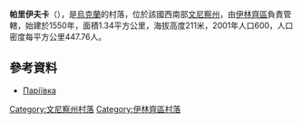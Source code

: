 {{coord|49|5|1|N|29|17|24|E|scale:30000|display=title}}

'''帕里伊夫卡'''（{{lang-uk|Паріївка}}），是[[烏克蘭|烏克蘭]]的村落，位於該國西南部[[文尼察州|文尼察州]]，由[[伊林齊區|伊林齊區]]負責管轄，始建於1550年，面積1.34平方公里，海拔高度211米，2001年人口600，人口密度每平方公里447.76人。

==參考資料==
* [http://w1.c1.rada.gov.ua/pls/z7502/A005?rdat1=27.10.2012&rf7571=1860 Паріївка]{{dead link|date=2018年2月 |bot=InternetArchiveBot |fix-attempted=yes }}

[[Category:文尼察州村落|Category:文尼察州村落]]
[[Category:伊林齊區村落|Category:伊林齊區村落]]


{{Vinnytsia-geo-stub}}